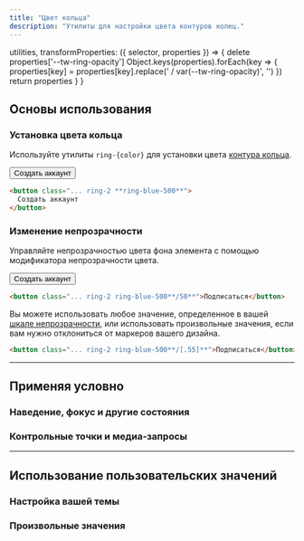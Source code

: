 ```yaml
---
title: "Цвет кольца"
description: "Утилиты для настройки цвета контуров колец."
---
```



  utilities,
  transformProperties: ({ selector, properties }) => {
    delete properties['--tw-ring-opacity']
    Object.keys(properties).forEach(key => {
      properties[key] = properties[key].replace(' / var(--tw-ring-opacity)', '')
    })
    return properties
  }
}

## Основы использования

### Установка цвета кольца

Используйте утилиты `ring-{color}` для установки цвета [контура кольца](/docs/ring-width).

<Example>
  <div class="flex justify-center max-w-md mx-auto gap-4 text-white text-sm text-center font-bold leading-6 text-white">
    <button class="px-4 py-2 font-semibold text-sm bg-white text-gray-700 border border-gray-300 rounded-md shadow-sm ring-2 ring-offset-2 ring-offset-gray-50 ring-blue-500">Создать аккаунт</button>
  </div>
</Example>

```html
<button class="... ring-2 **ring-blue-500**">
  Создать аккаунт
</button>
```

### Изменение непрозрачности

Управляйте непрозрачностью цвета фона элемента с помощью модификатора непрозрачности цвета.

<Example>
  <div class="flex justify-center max-w-md mx-auto gap-4 text-white text-sm text-center font-bold leading-6 text-white">
    <button class="px-4 py-2 font-semibold text-sm bg-white text-gray-700 border border-gray-300 rounded-md shadow-sm ring-2 ring-offset-2 ring-offset-gray-50 ring-blue-500/50">Создать аккаунт</button>
  </div>
</Example>

```html
<button class="... ring-2 ring-blue-500**/50**">Подписаться</button>
```

Вы можете использовать любое значение, определенное в вашей [шкале непрозрачности](/docs/opacity), или использовать произвольные значения, если вам нужно отклониться от маркеров вашего дизайна.

```html
<button class="... ring-2 ring-blue-500**/[.55]**">Подписаться</button>
```

---

## <Heading ignore>Применяя условно</Heading>

### <Heading ignore>Наведение, фокус и другие состояния</Heading>

<HoverFocusAndOtherStates defaultClass="ring ring-blue-300" featuredClass="ring-blue-500" />

### <Heading ignore>Контрольные точки и медиа-запросы</Heading>

<BreakpointsAndMediaQueries defaultClass="ring ring-blue-300" featuredClass="ring-blue-500" />

---

## Использование пользовательских значений

### Настройка вашей темы

<CustomizePluginColors name="ring" configKey="ringColor" />

### Произвольные значения

<ArbitraryValues property="ring-{color}" featuredClass="ring-[#50d71e]" />
